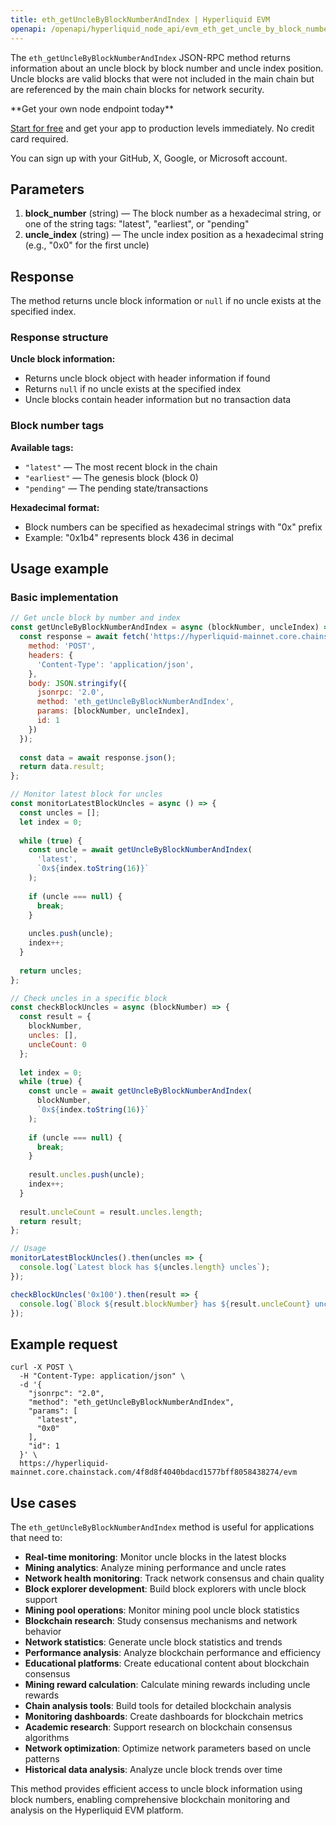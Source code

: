```yaml
---
title: eth_getUncleByBlockNumberAndIndex | Hyperliquid EVM
openapi: /openapi/hyperliquid_node_api/evm_eth_get_uncle_by_block_number_and_index.json post /evm
---
```


The `eth_getUncleByBlockNumberAndIndex` JSON-RPC method returns information about an uncle block by block number and uncle index position. Uncle blocks are valid blocks that were not included in the main chain but are referenced by the main chain blocks for network security.

<Check>
**Get your own node endpoint today**

[Start for free](https://console.chainstack.com/) and get your app to production levels immediately. No credit card required.

You can sign up with your GitHub, X, Google, or Microsoft account.
</Check>

## Parameters

1. **block_number** (string) — The block number as a hexadecimal string, or one of the string tags: "latest", "earliest", or "pending"
2. **uncle_index** (string) — The uncle index position as a hexadecimal string (e.g., "0x0" for the first uncle)

## Response

The method returns uncle block information or `null` if no uncle exists at the specified index.

### Response structure

**Uncle block information:**
- Returns uncle block object with header information if found
- Returns `null` if no uncle exists at the specified index
- Uncle blocks contain header information but no transaction data

### Block number tags

**Available tags:**
- `"latest"` — The most recent block in the chain
- `"earliest"` — The genesis block (block 0)
- `"pending"` — The pending state/transactions

**Hexadecimal format:**
- Block numbers can be specified as hexadecimal strings with "0x" prefix
- Example: "0x1b4" represents block 436 in decimal

## Usage example

### Basic implementation

```javascript
// Get uncle block by number and index
const getUncleByBlockNumberAndIndex = async (blockNumber, uncleIndex) => {
  const response = await fetch('https://hyperliquid-mainnet.core.chainstack.com/YOUR_ENDPOINT/evm', {
    method: 'POST',
    headers: {
      'Content-Type': 'application/json',
    },
    body: JSON.stringify({
      jsonrpc: '2.0',
      method: 'eth_getUncleByBlockNumberAndIndex',
      params: [blockNumber, uncleIndex],
      id: 1
    })
  });
  
  const data = await response.json();
  return data.result;
};

// Monitor latest block for uncles
const monitorLatestBlockUncles = async () => {
  const uncles = [];
  let index = 0;
  
  while (true) {
    const uncle = await getUncleByBlockNumberAndIndex(
      'latest',
      `0x${index.toString(16)}`
    );
    
    if (uncle === null) {
      break;
    }
    
    uncles.push(uncle);
    index++;
  }
  
  return uncles;
};

// Check uncles in a specific block
const checkBlockUncles = async (blockNumber) => {
  const result = {
    blockNumber,
    uncles: [],
    uncleCount: 0
  };
  
  let index = 0;
  while (true) {
    const uncle = await getUncleByBlockNumberAndIndex(
      blockNumber,
      `0x${index.toString(16)}`
    );
    
    if (uncle === null) {
      break;
    }
    
    result.uncles.push(uncle);
    index++;
  }
  
  result.uncleCount = result.uncles.length;
  return result;
};

// Usage
monitorLatestBlockUncles().then(uncles => {
  console.log(`Latest block has ${uncles.length} uncles`);
});

checkBlockUncles('0x100').then(result => {
  console.log(`Block ${result.blockNumber} has ${result.uncleCount} uncles`);
});
```

## Example request

```shell Shell
curl -X POST \
  -H "Content-Type: application/json" \
  -d '{
    "jsonrpc": "2.0",
    "method": "eth_getUncleByBlockNumberAndIndex",
    "params": [
      "latest",
      "0x0"
    ],
    "id": 1
  }' \
  https://hyperliquid-mainnet.core.chainstack.com/4f8d8f4040bdacd1577bff8058438274/evm
```

## Use cases

The `eth_getUncleByBlockNumberAndIndex` method is useful for applications that need to:

* **Real-time monitoring**: Monitor uncle blocks in the latest blocks
* **Mining analytics**: Analyze mining performance and uncle rates
* **Network health monitoring**: Track network consensus and chain quality
* **Block explorer development**: Build block explorers with uncle block support
* **Mining pool operations**: Monitor mining pool uncle block statistics
* **Blockchain research**: Study consensus mechanisms and network behavior
* **Network statistics**: Generate uncle block statistics and trends
* **Performance analysis**: Analyze blockchain performance and efficiency
* **Educational platforms**: Create educational content about blockchain consensus
* **Mining reward calculation**: Calculate mining rewards including uncle rewards
* **Chain analysis tools**: Build tools for detailed blockchain analysis
* **Monitoring dashboards**: Create dashboards for blockchain metrics
* **Academic research**: Support research on blockchain consensus algorithms
* **Network optimization**: Optimize network parameters based on uncle patterns
* **Historical data analysis**: Analyze uncle block trends over time

This method provides efficient access to uncle block information using block numbers, enabling comprehensive blockchain monitoring and analysis on the Hyperliquid EVM platform.